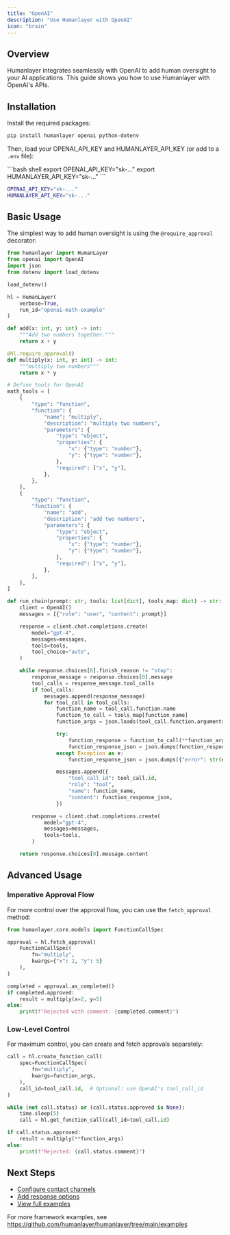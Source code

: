 ```yaml
---
title: "OpenAI"
description: "Use Humanlayer with OpenAI"
icon: "brain"
---
```


## Overview

Humanlayer integrates seamlessly with OpenAI to add human oversight to your AI applications. This guide shows you how to use Humanlayer with OpenAI's APIs.

## Installation

Install the required packages:

```bash
pip install humanlayer openai python-dotenv
```

Then, load your OPENAI_API_KEY and HUMANLAYER_API_KEY (or add to a `.env` file):

<CodeGroup>
```bash shell
export OPENAI_API_KEY="sk-..."
export HUMANLAYER_API_KEY="sk-..."
```

```bash .env
OPENAI_API_KEY="sk-..."
HUMANLAYER_API_KEY="sk-..."
```

</CodeGroup>

## Basic Usage

The simplest way to add human oversight is using the `@require_approval` decorator:

```python
from humanlayer import HumanLayer
from openai import OpenAI
import json
from dotenv import load_dotenv

load_dotenv()

hl = HumanLayer(
    verbose=True,
    run_id="openai-math-example"
)

def add(x: int, y: int) -> int:
    """Add two numbers together."""
    return x + y

@hl.require_approval()
def multiply(x: int, y: int) -> int:
    """multiply two numbers"""
    return x * y

# Define tools for OpenAI
math_tools = [
    {
        "type": "function",
        "function": {
            "name": "multiply",
            "description": "multiply two numbers",
            "parameters": {
                "type": "object",
                "properties": {
                    "x": {"type": "number"},
                    "y": {"type": "number"},
                },
                "required": ["x", "y"],
            },
        },
    },
    {
        "type": "function",
        "function": {
            "name": "add",
            "description": "add two numbers",
            "parameters": {
                "type": "object",
                "properties": {
                    "x": {"type": "number"},
                    "y": {"type": "number"},
                },
                "required": ["x", "y"],
            },
        },
    },
]

def run_chain(prompt: str, tools: list[dict], tools_map: dict) -> str:
    client = OpenAI()
    messages = [{"role": "user", "content": prompt}]

    response = client.chat.completions.create(
        model="gpt-4",
        messages=messages,
        tools=tools,
        tool_choice="auto",
    )

    while response.choices[0].finish_reason != "stop":
        response_message = response.choices[0].message
        tool_calls = response_message.tool_calls
        if tool_calls:
            messages.append(response_message)
            for tool_call in tool_calls:
                function_name = tool_call.function.name
                function_to_call = tools_map[function_name]
                function_args = json.loads(tool_call.function.arguments)

                try:
                    function_response = function_to_call(**function_args)
                    function_response_json = json.dumps(function_response)
                except Exception as e:
                    function_response_json = json.dumps({"error": str(e)})

                messages.append({
                    "tool_call_id": tool_call.id,
                    "role": "tool",
                    "name": function_name,
                    "content": function_response_json,
                })

        response = client.chat.completions.create(
            model="gpt-4",
            messages=messages,
            tools=tools,
        )

    return response.choices[0].message.content
```

## Advanced Usage

### Imperative Approval Flow

For more control over the approval flow, you can use the `fetch_approval` method:

```python
from humanlayer.core.models import FunctionCallSpec

approval = hl.fetch_approval(
    FunctionCallSpec(
        fn="multiply",
        kwargs={"x": 2, "y": 5}
    ),
)

completed = approval.as_completed()
if completed.approved:
    result = multiply(x=2, y=5)
else:
    print(f"Rejected with comment: {completed.comment}")
```

### Low-Level Control

For maximum control, you can create and fetch approvals separately:

```python
call = hl.create_function_call(
    spec=FunctionCallSpec(
        fn="multiply",
        kwargs=function_args,
    ),
    call_id=tool_call.id,  # Optional: use OpenAI's tool_call_id
)

while (not call.status) or (call.status.approved is None):
    time.sleep(5)
    call = hl.get_function_call(call_id=tool_call.id)

if call.status.approved:
    result = multiply(**function_args)
else:
    print(f"Rejected: {call.status.comment}")
```

## Next Steps

- [Configure contact channels](/channels/introduction)
- [Add response options](/core/customize-response-options)
- [View full examples](https://github.com/humanlayer/humanlayer/tree/main/examples/openai_client)

For more framework examples, see https://github.com/humanlayer/humanlayer/tree/main/examples

